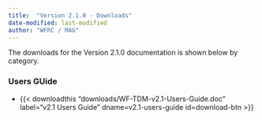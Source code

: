 ```yaml
---
title:  "Version 2.1.0 - Downloads"
date-modified: last-modified
author: "WFRC / MAG"
---
```


The downloads for the Version 2.1.0 documentation is shown below by category.

### Users GUide

 - {{< downloadthis "downloads/WF-TDM-v2.1-Users-Guide.doc"
label="v2.1 Users Guide" dname=v2.1-users-guide id=download-btn >}}



